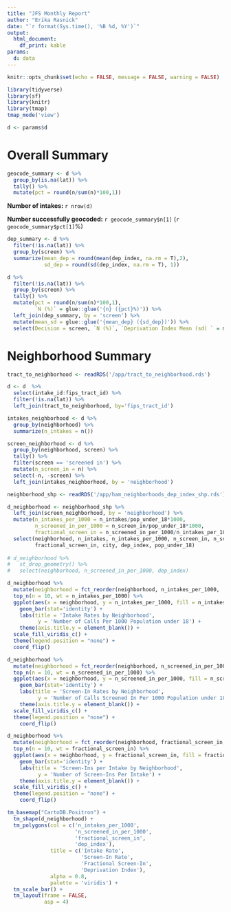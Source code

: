 ```yaml
---
title: "JFS Monthly Report"
author: "Erika Rasnick"
date: "`r format(Sys.time(), '%B %d, %Y')`"
output: 
  html_document:
    df_print: kable
params: 
  d: data
---
```


```r
knitr::opts_chunk$set(echo = FALSE, message = FALSE, warning = FALSE)

library(tidyverse)
library(sf)
library(knitr)
library(tmap)
tmap_mode('view')
```

```r
d <- params$d
```

# Overall Summary

```r
geocode_summary <- d %>% 
  group_by(is.na(lat)) %>% 
  tally() %>% 
  mutate(pct = round(n/sum(n)*100,1))
```

**Number of intakes:** `r nrow(d)`

**Number successfully geocoded:** `r geocode_summary$n[1]` (`r geocode_summary$pct[1]`%)

```r
dep_summary <- d %>% 
  filter(!is.na(lat)) %>% 
  group_by(screen) %>% 
  summarize(mean_dep = round(mean(dep_index, na.rm = T),2), 
            sd_dep = round(sd(dep_index, na.rm = T), 1))

d %>% 
  filter(!is.na(lat)) %>% 
  group_by(screen) %>% 
  tally() %>% 
  mutate(pct = round(n/sum(n)*100,1),
         `N (%)` = glue::glue('{n} ({pct}%)')) %>% 
  left_join(dep_summary, by = 'screen') %>% 
  mutate(mean_sd = glue::glue('{mean_dep} ({sd_dep})')) %>% 
  select(Decision = screen, `N (%)`, `Deprivation Index Mean (sd) ` = mean_sd)
```

# Neighborhood Summary

```r
tract_to_neighborhood <- readRDS('/app/tract_to_neighborhood.rds')

d <- d  %>%
  select(intake_id:fips_tract_id) %>% 
  filter(!is.na(lat)) %>% 
  left_join(tract_to_neighborhood, by='fips_tract_id')

intakes_neighborhood <- d %>% 
  group_by(neighborhood) %>% 
  summarize(n_intakes = n())

screen_neighborhood <- d %>% 
  group_by(neighborhood, screen) %>% 
  tally() %>% 
  filter(screen == 'screened in') %>% 
  mutate(n_screen_in = n) %>% 
  select(-n, -screen) %>% 
  left_join(intakes_neighborhood, by = 'neighborhood')

neighborhood_shp <- readRDS('/app/ham_neighborhoods_dep_index_shp.rds')

d_neighborhood <- neighborhood_shp %>% 
  left_join(screen_neighborhood, by = 'neighborhood') %>% 
  mutate(n_intakes_per_1000 = n_intakes/pop_under_18*1000,
         n_screened_in_per_1000 = n_screen_in/pop_under_18*1000,
         fractional_screen_in = n_screened_in_per_1000/n_intakes_per_1000) %>% 
  select(neighborhood, n_intakes, n_intakes_per_1000, n_screen_in, n_screened_in_per_1000,
         fractional_screen_in, city, dep_index, pop_under_18)
  
# d_neighborhood %>%  
#   st_drop_geometry() %>% 
#   select(neighborhood, n_screened_in_per_1000, dep_index)
```


```r
d_neighborhood %>% 
  mutate(neighborhood = fct_reorder(neighborhood, n_intakes_per_1000, .desc = FALSE)) %>% 
  top_n(n = 10, wt = n_intakes_per_1000) %>% 
  ggplot(aes(x = neighborhood, y = n_intakes_per_1000, fill = n_intakes_per_1000)) +
    geom_bar(stat='identity') +
    labs(title = 'Intake Rates by Neighborhood',
          y = 'Number of Calls Per 1000 Population under 18') +
    theme(axis.title.y = element_blank()) +
  scale_fill_viridis_c() +
  theme(legend.position = "none") +
  coord_flip()
```

```r
d_neighborhood %>% 
  mutate(neighborhood = fct_reorder(neighborhood, n_screened_in_per_1000, .desc = FALSE)) %>% 
  top_n(n = 10, wt = n_screened_in_per_1000) %>% 
  ggplot(aes(x = neighborhood, y = n_screened_in_per_1000, fill = n_screened_in_per_1000)) +
    geom_bar(stat='identity') +
    labs(title = 'Screen-In Rates by Neighborhood',
          y = 'Number of Calls Screened In Per 1000 Population under 18') +
    theme(axis.title.y = element_blank()) +
  scale_fill_viridis_c() +
  theme(legend.position = "none") +
    coord_flip()
```

```r
d_neighborhood %>% 
  mutate(neighborhood = fct_reorder(neighborhood, fractional_screen_in, .desc = FALSE)) %>% 
  top_n(n = 10, wt = fractional_screen_in) %>% 
  ggplot(aes(x = neighborhood, y = fractional_screen_in, fill = fractional_screen_in)) +
    geom_bar(stat='identity') +
    labs(title = 'Screen-Ins per Intake by Neighborhood',
          y = 'Number of Screen-Ins Per Intake') +
    theme(axis.title.y = element_blank()) +
  scale_fill_viridis_c() +
  theme(legend.position = "none") +
    coord_flip()
```


```r
tm_basemap("CartoDB.Positron") +
  tm_shape(d_neighborhood) +
  tm_polygons(col = c('n_intakes_per_1000',
                      'n_screened_in_per_1000',
                      'fractional_screen_in',
                      'dep_index'),
              title = c('Intake Rate',
                        'Screen-In Rate',
                        'Fractional Screen-In',
                        'Deprivation Index'),
              alpha = 0.8,
              palette = 'viridis') +
  tm_scale_bar() +
  tm_layout(frame = FALSE,
            asp = 4)
```
